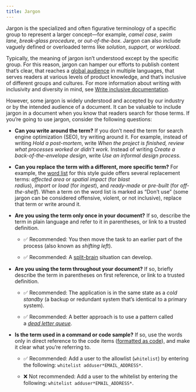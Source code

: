 ```yaml
---
title: Jargon
---
```


Jargon is the specialized and often figurative terminology of a specific group to represent a larger concept---for example, *camel case*, *swim lane*, *break-glass procedure*, or *out-of-the-box*. Jargon can also include vaguely defined or overloaded terms like *solution*, *support*, or *workload*.

Typically, the meaning of jargon isn't understood except by the specific group. For this reason, jargon can hamper our efforts to publish content that's clear, that reaches a [global audience](https://developers.google.com/style/translation) in multiple languages, that serves readers at various levels of product knowledge, and that's inclusive of different groups and cultures. For more information about writing with inclusivity and diversity in mind, see [Write inclusive documentation](https://developers.google.com/style/inclusive-documentation).

However, some jargon is widely understood and accepted by our industry or by the intended audience of a document. It can be valuable to include jargon in a document when you know that readers search for those terms. If you're going to use jargon, consider the following questions:

- **Can you write around the term?** If you don't need the term for search engine optimization (SEO), try writing around it. For example, instead of writing *Hold a post-mortem*, write *When the project is finished, review what processes worked or didn't work*. Instead of writing *Create a back-of-the-envelope design*, write *Use an informal design process*.
- **Can you replace the term with a different, more specific term?** For example, the [word list](https://developers.google.com/style/word-list) for this style guide offers several replacement terms: *affected area* or *spatial impact* (for *blast radius*), *import* or *load* (for *ingest*), and *ready-made* or *pre-built* (for *off-the-shelf*). When a term on the word list is marked as "Don't use" (some jargon can be considered offensive, violent, or not inclusive), replace that term or write around it.
- **Are you using the term only once in your document?** If so, describe the term in plain language and refer to it in parentheses, or link to a trusted definition.

  - ✅ Recommended: You then move the task to an earlier part of the process (also known as *shifting left*).

  - ✅ Recommended: A [split-brain](https://en.wikipedia.org/wiki/Split-brain_(computing)) situation can develop.

- **Are you using the term throughout your document?** If so, briefly describe the term in parentheses on first reference, or link to a trusted definition.

  - ✅ Recommended: The application is in the same state as a *cold standby* (a backup or redundant system that's identical to a primary system).

  - ✅ Recommended: A better approach is to use a pattern called a [*dead letter queue*](https://en.wikipedia.org/wiki/Dead_letter_queue).

- **Is the term used in a command or code sample?** If so, use the words only in direct reference to the code items ([formatted as code](https://developers.google.com/style/code-in-text)), and make it clear what you're referring to.

  - ✅ Recommended: Add a user to the allowlist (`whitelist`) by entering the following: `whitelist adduser*EMAIL_ADDRESS*`.

  - ❌ Not recommended: Add a user to the whitelist by entering the following: `whitelist adduser*EMAIL_ADDRESS*`.
